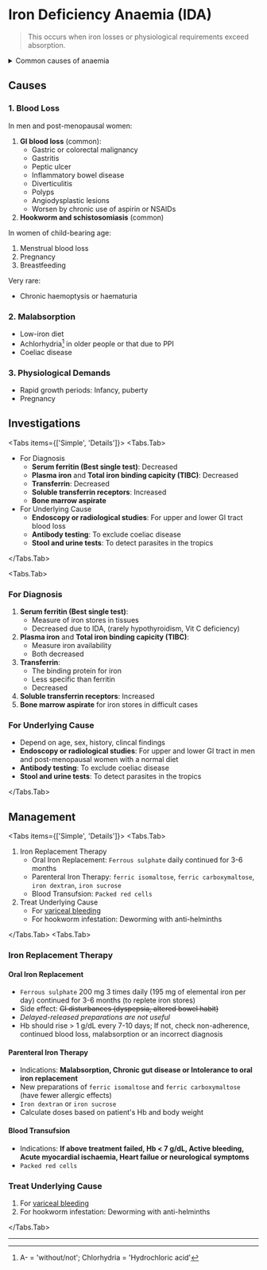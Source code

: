 # Iron Deficiency Anaemia (IDA)

> This occurs when iron losses or physiological requirements exceed absorption.

<details>
<summary>Common causes of anaemia</summary>

#### 1. Decreased RBC Production

1. Nutritional Deficiencies
   - Iron deficiency anaemia (IDA)
   - Vitamin B12 deficiency (Pernicious anaemia)
   - Folate deficiency
1. Bone Marrow Disorders
   - Aplastic anaemia
   - Myelodysplastic syndrome
   - Leukaemia
1. Chronic Diseases
   - Chronic kidney disease (↓ erythropoietin)
   - Chronic inflammation (e.g., rheumatoid arthritis, tuberculosis)
   - Endocrine disorders (e.g., hypothyroidism)

#### 2. Increased RBC Destruction (Haemolysis)

1. Intrinsic RBC Defects
   - Sickle cell disease
   - Thalassemia (alpha & beta)
   - Hereditary spherocytosis
   - G6PD deficiency
1. Extrinsic RBC Destruction
   - Autoimmune haemolytic anaemia (AIHA)
   - Microangiopathic haemolytic anaemia (MAHA) (e.g., DIC, TTP, HUS)
   - Infections (e.g., malaria, _Clostridium perfringens_)
   - Drug-induced haemolysis

#### 3. Blood Loss

1. Acute Blood Loss
   - Trauma
   - Gastrointestinal bleeding (e.g., peptic ulcer, varices, colorectal cancer)
   - Obstetric causes (e.g., postpartum haemorrhage)
1. Chronic Blood Loss
   - Heavy menstrual bleeding (menorrhagia)
   - Occult GI bleeding (e.g., colon cancer, hookworm infection)

</details>

## Causes

### 1. Blood Loss

In men and post-menopausal women:

1. **GI blood loss** (common):
   - Gastric or colorectal malignancy
   - Gastritis
   - Peptic ulcer
   - Inflammatory bowel disease
   - Diverticulitis
   - Polyps
   - Angiodysplastic lesions
   - Worsen by chronic use of aspirin or NSAIDs
1. **Hookworm and schistosomiasis** (common)

In women of child-bearing age:

1. Menstrual blood loss
1. Pregnancy
1. Breastfeeding

Very rare:

- Chronic haemoptysis or haematuria

### 2. Malabsorption

- Low-iron diet
- Achlorhydria[^1] in older people or that due to PPI
- Coeliac disease

### 3. Physiological Demands

- Rapid growth periods: Infancy, puberty
- Pregnancy

## Investigations


<Tabs items={['Simple', 'Details']}>
<Tabs.Tab>

- For Diagnosis
  - **Serum ferritin (Best single test)**: Decreased
  - **Plasma iron** and **Total iron binding capicity (TIBC)**: Decreased
  - **Transferrin**: Decreased
  - **Soluble transferrin receptors**: Increased
  - **Bone marrow aspirate**
- For Underlying Cause
  - **Endoscopy or radiological studies**: For upper and lower GI tract blood loss
  - **Antibody testing**: To exclude coeliac disease
  - **Stool and urine tests**: To detect parasites in the tropics

</Tabs.Tab>

<Tabs.Tab>

### For Diagnosis

1. **Serum ferritin (Best single test)**:
   - Measure of iron stores in tissues
   - Decreased due to IDA, (rarely hypothyroidism, Vit C deficiency)
1. **Plasma iron** and **Total iron binding capicity (TIBC)**:
   - Measure iron availability
   - Both decreased
1. **Transferrin**:
   - The binding protein for iron
   - Less specific than ferritin
   - Decreased
1. **Soluble transferrin receptors**: Increased
1. **Bone marrow aspirate** for iron stores in difficult cases

### For Underlying Cause

- Depend on age, sex, history, clincal findings
- **Endoscopy or radiological studies**: For upper and lower GI tract in men and post-menopausal women with a normal diet
- **Antibody testing**: To exclude coeliac disease
- **Stool and urine tests**: To detect parasites in the tropics

</Tabs.Tab>
</Tabs>

## Management

<Tabs items={['Simple', 'Details']}>
<Tabs.Tab>

1. Iron Replacement Therapy
   - Oral Iron Replacement: `Ferrous sulphate` daily continued for 3-6 months
   - Parenteral Iron Therapy: `ferric isomaltose`, `ferric carboxymaltose`, `iron dextran`, `iron sucrose`
   - Blood Transufsion: `Packed red cells`
1. Treat Underlying Cause
   - For [variceal bleeding](/medicine/theory/hepatology/portal-hypertension#management)
   - For hookworm infestation: Deworming with anti-helminths

</Tabs.Tab>
<Tabs.Tab>

### Iron Replacement Therapy

#### Oral Iron Replacement

- `Ferrous sulphate` 200 mg 3 times daily (195 mg of elemental iron per day) continued for 3-6 months (to replete iron stores)
- Side effect: ~~GI disturbances (dyspepsia, altered bowel habit)~~
- _Delayed-released preparations are not useful_
- Hb should rise > 1 g/dL every 7-10 days; If not, check non-adherence, continued blood loss, malabsorption or an incorrect diagnosis

#### Parenteral Iron Therapy

- Indications: **Malabsorption, Chronic gut disease or Intolerance to oral iron replacement**
- New preparations of `ferric isomaltose` and `ferric carboxymaltose` (have fewer allergic effects)
- `Iron dextran` or `iron sucrose`
- Calculate doses based on patient's Hb and body weight

#### Blood Transufsion

- Indications: **If above treatment failed, Hb < 7 g/dL, Active bleeding, Acute myocardial ischaemia, Heart failue or neurological symptoms**
- `Packed red cells`

### Treat Underlying Cause

1. For [variceal bleeding](/medicine/theory/hepatology/portal-hypertension#management)
1. For hookworm infestation: Deworming with anti-helminths

</Tabs.Tab>

</Tabs>

---

[^1]: A- = 'without/not'; Chlorhydria = 'Hydrochloric acid'
